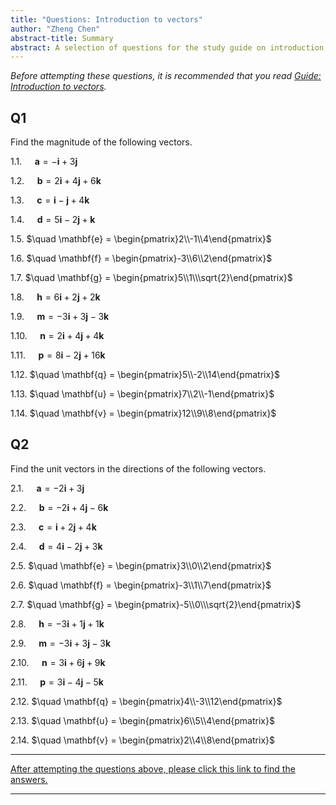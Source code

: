 ```yaml
---
title: "Questions: Introduction to vectors"
author: "Zheng Chen"
abstract-title: Summary
abstract: A selection of questions for the study guide on introduction to vectors.
---
```


*Before attempting these questions, it is recommended that you read [Guide: Introduction to vectors](../studyguides/introductiontovectors.qmd).*

<!-- ## Q1 {.unnumbered} -->

<!-- Are these vectors parallel? -->

<!-- 1.1. $\overrightarrow{AB}=\begin{pmatrix}3\\1\end{pmatrix}$ and $\overrightarrow{CD}=\begin{pmatrix}6\\2\end{pmatrix}$ -->

<!-- 1.2. $\overrightarrow{EF}=\begin{pmatrix}2x\\-y\end{pmatrix}$ and $\overrightarrow{MN}=\begin{pmatrix}6x\\-3y\end{pmatrix}$ -->

<!-- 1.3. $\overrightarrow{PQ}=\begin{pmatrix}2\\-1\end{pmatrix}$ and $\overrightarrow{BC}=\begin{pmatrix}8\\-4\end{pmatrix}$ -->

<!-- 1.4. $\overrightarrow{DE}=\begin{pmatrix}4\\2\\0\end{pmatrix}$ and $\overrightarrow{BC}=\begin{pmatrix}8\\-4\\0\end{pmatrix}$ -->

<!-- 1.5. $\overrightarrow{MO}=\begin{pmatrix}6\\8\\10\end{pmatrix}$ and $\overrightarrow{AC}=\begin{pmatrix}-3\\-4\\-5\end{pmatrix}$ -->


## Q1 {-}

Find the magnitude of the following vectors.

1.1. $\quad \mathbf{a} = -\mathbf{i} + 3\mathbf{j}$

1.2. $\quad \mathbf{b} = 2\mathbf{i}+4\mathbf{j}+6\mathbf{k}$

1.3. $\quad \mathbf{c} = \mathbf{i}-\mathbf{j}+4\mathbf{k}$

1.4. $\quad \mathbf{d} = 5\mathbf{i}-2\mathbf{j}+\mathbf{k}$

1.5. $\quad \mathbf{e} = \begin{pmatrix}2\\-1\\4\end{pmatrix}$

1.6. $\quad \mathbf{f} = \begin{pmatrix}-3\\6\\2\end{pmatrix}$

1.7. $\quad \mathbf{g} = \begin{pmatrix}5\\1\\\sqrt{2}\end{pmatrix}$

1.8. $\quad \mathbf{h} = 6\mathbf{i}+2\mathbf{j}+2\mathbf{k}$

1.9. $\quad \mathbf{m} = -3\mathbf{i}+3\mathbf{j}-3\mathbf{k}$

1.10. $\quad \mathbf{n} = 2\mathbf{i}+4\mathbf{j}+4\mathbf{k}$

1.11. $\quad \mathbf{p} = 8\mathbf{i}-2\mathbf{j}+16\mathbf{k}$

1.12. $\quad \mathbf{q} = \begin{pmatrix}5\\-2\\14\end{pmatrix}$

1.13. $\quad \mathbf{u} = \begin{pmatrix}7\\2\\-1\end{pmatrix}$

1.14. $\quad \mathbf{v} = \begin{pmatrix}12\\9\\8\end{pmatrix}$


## Q2 {-}

Find the unit vectors in the directions of the following vectors.

2.1. $\quad \mathbf{a} = -2\mathbf{i} + 3\mathbf{j}$

2.2. $\quad \mathbf{b} = -2\mathbf{i}+4\mathbf{j}-6\mathbf{k}$

2.3. $\quad \mathbf{c} = \mathbf{i}+2\mathbf{j}+4\mathbf{k}$

2.4. $\quad \mathbf{d} = 4\mathbf{i}-2\mathbf{j}+3\mathbf{k}$

2.5. $\quad \mathbf{e} = \begin{pmatrix}3\\0\\2\end{pmatrix}$

2.6. $\quad \mathbf{f} = \begin{pmatrix}-3\\1\\7\end{pmatrix}$

2.7. $\quad \mathbf{g} = \begin{pmatrix}-5\\0\\\sqrt{2}\end{pmatrix}$

2.8. $\quad \mathbf{h} = -3\mathbf{i}+1\mathbf{j}+1\mathbf{k}$

2.9. $\quad \mathbf{m} = -3\mathbf{i}+3\mathbf{j}-3\mathbf{k}$

2.10. $\quad \mathbf{n} = 3\mathbf{i}+6\mathbf{j}+9\mathbf{k}$

2.11. $\quad \mathbf{p} = 3\mathbf{i}-4\mathbf{j}-5\mathbf{k}$

2.12. $\quad \mathbf{q} = \begin{pmatrix}4\\-3\\12\end{pmatrix}$

2.13. $\quad \mathbf{u} = \begin{pmatrix}6\\5\\4\end{pmatrix}$

2.14. $\quad \mathbf{v} = \begin{pmatrix}2\\4\\8\end{pmatrix}$


---

[After attempting the questions above, please click this link to find the answers.](../answers/as-introductiontovectors.qmd)

---
